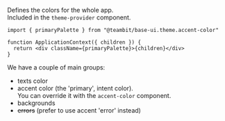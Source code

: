 Defines the colors for the whole app.  
Included in the `theme-provider` component.

```tsx
import { primaryPalette } from "@teambit/base-ui.theme.accent-color"

function ApplicationContext({ children }) {
  return <div className={primaryPalette}>{children}</div>
}
```

We have a couple of main groups:

- texts color
- accent color (the 'primary', intent color).  
  You can override it with the `accent-color` component.
- backgrounds
- ~~errors~~ (prefer to use accent 'error' instead)
